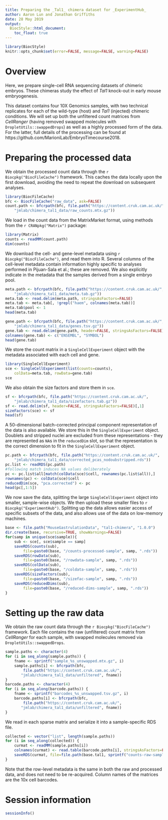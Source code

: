 ```yaml
---
title: Preparing the _Tal1_ chimera dataset for _ExperimentHub_
author: Aaron Lun and Jonathan Griffiths
date: 28 May 2019
output:
  BiocStyle::html_document:
    toc_float: true
---
```


```r
library(BiocStyle)
knitr::opts_chunk$set(error=FALSE, message=FALSE, warning=FALSE)
```

# Overview

Here, we prepare single-cell RNA sequencing datasets of chimeric embryos.
These chimeras study the effect of _Tal1_ knock-out in early mouse embryogenesis.

This dataset contains four 10X Genomics samples, with two technical replicates for each of the wild-type (host) and _Tal1_ (injected) chimeric conditions.
We will set up both the unfiltered count matrices from _CellRanger_ (having removed swapped molecules with `DropletUtils::swappedDrops`) as well as a highly processed form of the data.
For the latter, full details of the processing can be found at https://github.com/MarioniLab/EmbryoTimecourse2018.

# Preparing the processed data

We obtain the processed count data through the `r Biocpkg("BiocFileCache")` framework.
This caches the data locally upon the first download, avoiding the need to repeat the download on subsequent analyses.

```r
library(BiocFileCache)
bfc <- BiocFileCache("raw_data", ask=FALSE)
count.path <- bfcrpath(bfc, file.path("https://content.cruk.cam.ac.uk/",
    "jmlab/chimera_tal1_data/raw_counts.mtx.gz"))
```

We load in the count data from the MatrixMarket format, using methods from the `r CRANpkg("Matrix")` package:

```r
library(Matrix)
counts <- readMM(count.path)
dim(counts)
```

We download the cell- and gene-level metadata using `r Biocpkg("BiocFileCache")`, and read them into R.
Several columns of the cell-level metadata contain information highly specific to analyses performed in Pijuan-Sala et al.; these are removed.
We also explicitly indicate in the metadata that the samples derived from a single embryo pool.

```r
meta.path <- bfcrpath(bfc, file.path("https://content.cruk.cam.ac.uk/",
    "jmlab/chimera_tal1_data/meta.tab.gz"))
meta.tab <- read.delim(meta.path, stringsAsFactors=FALSE)
meta.tab <- meta.tab[, !grepl("haem", colnames(meta.tab))]
meta.tab$pool <- 1
head(meta.tab)

gene.path <- bfcrpath(bfc, file.path("https://content.cruk.cam.ac.uk/",
    "jmlab/chimera_tal1_data/genes.tsv.gz"))
gene.tab <- read.delim(gene.path, header=FALSE, stringsAsFactors=FALSE)
colnames(gene.tab) <- c("ENSEMBL", "SYMBOL")
head(gene.tab)
```

We store the count matrix in a `SingleCellExperiment` object with the metadata associated with each cell and gene.

```r
library(SingleCellExperiment)
sce <- SingleCellExperiment(list(counts=counts), 
    colData=meta.tab, rowData=gene.tab)
sce
```

We also obtain the size factors and store them in `sce`.

```r
sf <- bfcrpath(bfc, file.path("https://content.cruk.cam.ac.uk/",
    "jmlab/chimera_tal1_data/sizefactors.tab.gz"))
sf <- read.delim(sf, header=FALSE, stringsAsFactors=FALSE)[,1]
sizeFactors(sce) <- sf
head(sf)
```

A 50-dimensional batch-corrected principal component representation of the data is also available.
We store this in the `SingleCellExperiment` object.
Doublets and stripped nuclei are excluded from these representations - they are represented as `NA`s in the `reducedDim` slot, so that the representation is the correct dimension to fit in the `SingleCellExperiment` object.

```r
pc.path <- bfcrpath(bfc, file.path("https://content.cruk.cam.ac.uk/",
    "jmlab/chimera_tal1_data/corrected_pcas_nodoubstripped.rds"))
pc.list <- readRDS(pc.path)
#following match induces NA values deliberately
pc <- pc.list$all[match(colData(sce)$cell, rownames(pc.list$all)),]
rownames(pc) <- colData(sce)$cell
reducedDim(sce, "pca.corrected") <- pc
head(pc[,1:5])
```

We now save the data, splitting the large `SingleCellExperiment` object into smaller, sample-wise objects.
We then upload these smaller files to `r Biocpkg("ExperimentHub")`.
Splitting up the data allows easier access of specific subsets of the data, and also allows use of the data on low-memory machines.

```r
base <- file.path("MouseGastrulationData", "tal1-chimera", "1.0.0")
dir.create(base, recursive=TRUE, showWarnings=FALSE)
for(samp in unique(sce$sample)){
    sub <- sce[, sce$sample == samp]
    saveRDS(counts(sub), 
        file=paste0(base, "/counts-processed-sample", samp, ".rds"))
    saveRDS(rowData(sub), 
        file=paste0(base, "/rowdata-sample", samp, ".rds"))
    saveRDS(colData(sub), 
        file=paste0(base, "/coldata-sample", samp, ".rds"))
    saveRDS(sizeFactors(sub), 
        file=paste0(base, "/sizefac-sample", samp, ".rds"))
    saveRDS(reducedDims(sub), 
        file=paste0(base, "/reduced-dims-sample", samp, ".rds"))
}
```

# Setting up the raw data

We obtain the raw count data through the `r Biocpkg("BiocFileCache")` framework.
Each file contains the raw (unfiltered) count matrix from _CellRanger_ for each sample, with swapped molecules removed via `DropletUtils::swappedDrops`.

```r
sample.paths <- character(4)
for (i in seq_along(sample.paths)) {
    fname <- sprintf("sample_%s_unswapped.mtx.gz", i)
    sample.paths[i] <- bfcrpath(bfc, 
        file.path("https://content.cruk.cam.ac.uk/",
       "jmlab/chimera_tal1_data/unfiltered", fname))
}
barcode.paths <- character(4)
for (i in seq_along(barcode.paths)) {
    fname <- sprintf("barcodes_%s_unswapped.tsv.gz", i)
    barcode.paths[i] <- bfcrpath(bfc, 
        file.path("https://content.cruk.cam.ac.uk/",
       "jmlab/chimera_tal1_data/unfiltered", fname))
}
```

We read in each sparse matrix and serialize it into a sample-specific RDS file.

```r
collected <- vector("list", length(sample.paths))
for (i in seq_along(collected)) {
    curmat <- readMM(sample.paths[i])
    colnames(curmat) <- read.table(barcode.paths[i], stringsAsFactors=FALSE)[,1]
    saveRDS(curmat, file=file.path(base.tal1, sprintf("counts-raw-sample%i.rds", i)))
}
```

Note that the row-level metadata is the same in both the raw and processed data, and does not need to be re-acquired.
Column names of the matrices are the 10x cell barcodes.

# Session information

```r
sessionInfo()
```

